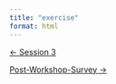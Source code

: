 ```yaml
---
title: "exercise"
format: html
---
```


::::: {.d-flex .justify-content-between .border-top .pt-4 .mt-4}
<div>

[← Session 3](index.qmd){.btn .btn-outline-primary}

</div>

<div>

[Post-Workshop-Survey →](../../content/post-workshop-survey.qmd){.btn .btn-outline-primary}

</div>
:::::
